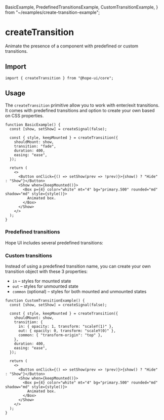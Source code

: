   BasicExample,
  PredefinedTransitionsExample,
  CustomTransitionExample,
} from "~/examples/create-transition-example";

# createTransition

Animate the presence of a component with predefined or custom transitions.

## Import

```tsx
import { createTransition } from "@hope-ui/core";
```

## Usage

The `createTransition` primitive allow you to work with enter/exit transitions. It comes with predefined transitions and option to create your own based on CSS properties.

<Preview>
  <BasicExample />
</Preview>

```tsx
function BasicExample() {
  const [show, setShow] = createSignal(false);

  const { style, keepMounted } = createTransition({
    shouldMount: show,
    transition: "fade",
    duration: 400,
    easing: "ease",
  });

  return (
    <>
      <Button onClick={() => setShow(prev => !prev)}>{show() ? "Hide" : "Show"}</Button>
      <Show when={keepMounted()}>
        <Box p={4} color="white" mt="4" bg="primary.500" rounded="md" shadow="md" style={style()}>
          Animated box.
        </Box>
      </Show>
    </>
  );
}
```

### Predefined transitions

Hope UI includes several predefined transitions:

<Preview isFullRounded>
  <PredefinedTransitionsExample />
</Preview>

### Custom transitions

Instead of using a predefined transition name, you can create your own transition object with these 3 properties:

- `in` – styles for mounted state
- `out` – styles for unmounted state
- `common` (optional) – styles for both mounted and unmounted states

<Preview>
  <CustomTransitionExample />
</Preview>

```tsx
function CustomTransitionExample() {
  const [show, setShow] = createSignal(false);

  const { style, keepMounted } = createTransition({
    shouldMount: show,
    transition: {
      in: { opacity: 1, transform: "scaleY(1)" },
      out: { opacity: 0, transform: "scaleY(0)" },
      common: { "transform-origin": "top" },
    },
    duration: 400,
    easing: "ease",
  });

  return (
    <>
      <Button onClick={() => setShow(prev => !prev)}>{show() ? "Hide" : "Show"}</Button>
      <Show when={keepMounted()}>
        <Box p={4} color="white" mt="4" bg="primary.500" rounded="md" shadow="md" style={style()}>
          Animated box.
        </Box>
      </Show>
    </>
  );
}
```
